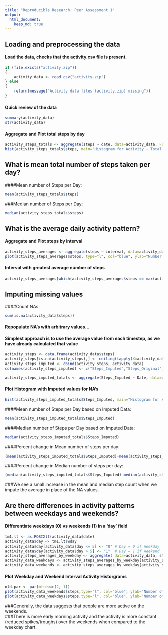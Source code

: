 ```yaml
---
title: "Reproducible Research: Peer Assessment 1"
output: 
  html_document:
    keep_md: true
---
```



## Loading and preprocessing the data
#### Load the data, checks that the activity.csv file is present.

```r
if (file.exists("activity.zip"))
{ 
	activity_data <- read.csv("activity.zip")
} else 
{
    return(message("Activity data files (activity.zip) missing"))
}
```

#### Quick review of the data
```r
summary(activity_data)
str(activity_data)
```

#### Aggregate and Plot total steps by day
```r
activity_steps_totals <- aggregate(steps ~ date, data=activity_data, FUN = function(x) c(totals=sum(x))) 
hist(activity_steps_totals$steps, main="Histogram for Activity - Total Steps by Day", xlab="Number of Steps", ylab="Number of Days", breaks="freedman-diaconis", col="red")
```

## What is mean total number of steps taken per day?

####Mean number of Steps per Day: 
```r
mean(activity_steps_totals$steps)
```

###Median number of Steps per Day: 
```r
median(activity_steps_totals$steps)
```


## What is the average daily activity pattern?

#### Aggregate and Plot steps by interval
```r
activity_steps_averages <- aggregate(steps ~ interval, data=activity_data, FUN = function(x) c(average=mean(x))) 
plot(activity_steps_averages$steps, type="l", col="blue", ylab="Number of Steps", xlab="Interval Number", main="Line Plot of Steps by 5 minute Intervals")
```

#### Interval with greatest average number of steps
```r
activity_steps_averages[which(activity_steps_averages$steps == max(activity_steps_averages$steps)),]
```


## Imputing missing values
####Count NAs: 
```r
sum(is.na(activity_data$steps))
```

#### Repopulate NA's with arbitrary values...
#### Simplest approach is to use the average value from each timestep, as we have already calculated that value
```r
activity_steps <- data.frame(activity_data$steps)
activity_steps[is.na(activity_steps),] <- ceiling(tapply(X=activity_data$steps,FUN=mean,INDEX=activity_data$interval, na.rm=TRUE))
activity_steps_imputed <- cbind(activity_steps, activity_data)
colnames(activity_steps_imputed) <- c("Steps_Imputed","Steps_Original", "Date", "Interval")

activity_steps_imputed_totals <- aggregate(Steps_Imputed ~ Date, data=activity_steps_imputed, FUN = function(x) c(totals=sum(x))) 
```

#### Plot Histogram with Imputed values for NA's
```r
hist(activity_steps_imputed_totals$Steps_Imputed, main="Histogram for Activity - Total Steps (with Imputed Values)", 	xlab="Number of Steps", 	ylab="Number of Days", 	breaks="freedman-diaconis",	col="pink")
```	

####Mean number of Steps per Day based on Imputed Data: 
```r
mean(activity_steps_imputed_totals$Steps_Imputed)
```

####Median number of Steps per Day based on Imputed Data:
```r
median(activity_steps_imputed_totals$Steps_Imputed)
```

####Percent change in Mean number of steps per day: 
```r
(mean(activity_steps_imputed_totals$Steps_Imputed)-mean(activity_steps_totals$steps))/mean(activity_steps_totals$steps)*100
```

####Percent change in Median number of steps per day: 
```r
(median(activity_steps_imputed_totals$Steps_Imputed)-median(activity_steps_totals$steps))/median(activity_steps_totals$steps)*100
```

###We see a small increase in the mean and median step count when we impute the average in place of the NA values.

## Are there differences in activity patterns between weekdays and weekends?

#### Differentiate weekdays (0)  vs weekends (1) in a 'day' field
```r
tm1.lt <- as.POSIXlt(activity_data$date)
activity_data$day <- tm1.lt$wday
activity_data$day[activity_data$day <= 5] <- "0" # Day = 0 if Weekday
activity_data$day[activity_data$day > 5] <- "1"  # Day = 1 if Weekend
activity_steps_averages_by_weekday <- aggregate( data=activity_data, steps ~ day + interval, FUN=mean )
activity_data_weekdays <- activity_steps_averages_by_weekday[activity_steps_averages_by_weekday$day==0,]
activity_data_weekends <- activity_steps_averages_by_weekday[activity_steps_averages_by_weekday$day==1,]
```

#### Plot Weekday and Weekend Interval Activity Historgrams
```r
old.par <- par(mfrow=c(2, 1))
plot(activity_data_weekends$steps,type="l", col="blue", ylab="Number of Steps", xlab="Interval Number", main="Line Plot of Steps by 5 minute Intervals - Weekends")
plot(activity_data_weekdays$steps,type="l", col="blue", ylab="Number of Steps", xlab="Interval Number", main="Line Plot of Steps by 5 minute Intervals - Weekdays")
```

###Generally, the data suggests that people are more active on the weekends.  
###There is more early morning activity and the activity is more constant (reduced spikes/troughs) over the weekends when compared to the weekday chart.
